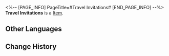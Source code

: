 <%-- [PAGE_INFO]
PageTitle=#Travel Invitations#
[END_PAGE_INFO] --%>
{{Item Infobox
|id          = 253001
|image       = Item Travel Invitations.png{{subst:void|<!--$UPLOAD:<<SpriteOutput/ItemFigures/253001.png>-<Item Travel Invitations.png>-<Item Icons>>-->}}
|type        = 
|invCategory = 
|rarity      = 5
|effect      = 
|description = In the boundless cosmic ocean, every star has its own story. Trailblaze never rests &mdash; venture into the unknown and explore even more wondrous worlds!
|source1     = [[Namecard obtained from the Cherished Recollection event]]
}}
'''Travel Invitations''' is a [[Item]].

==Other Languages==
{{Other Languages
|en   = Travel Invitations
|zhs  = 遨游
|zht  = 遨遊
|ja   = 漫遊
|ko   = 유람
|es   = Invitación de viaje
|fr   = Invitation au voyage
|ru   = Странствия
|th   = ทัศนาจร
|vi   = Ngao Du
|de   = Einladungen zum Reisen
|id   = Berkelana
|pt   = Convites de Viagem
}}

==Change History==
{{Change History|3.2}}